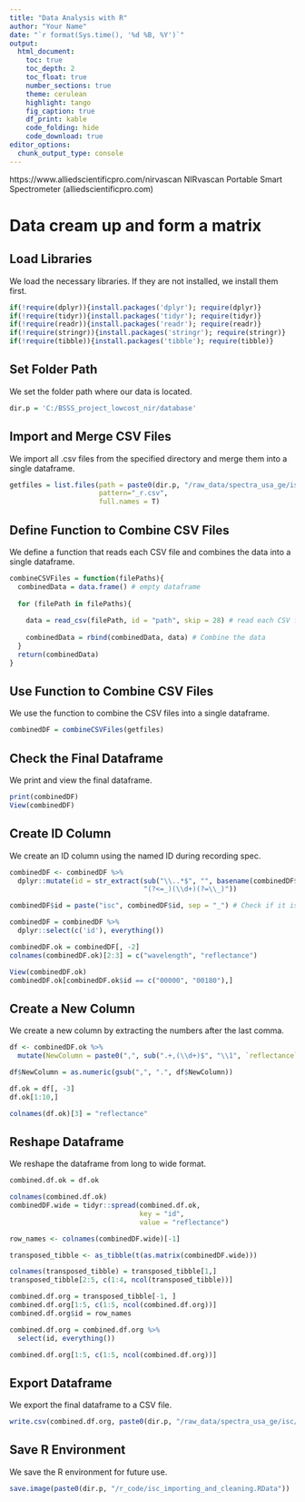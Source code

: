 ```yaml
---
title: "Data Analysis with R"
author: "Your Name"
date: "`r format(Sys.time(), '%d %B, %Y')`"
output: 
  html_document:
    toc: true
    toc_depth: 2
    toc_float: true
    number_sections: true
    theme: cerulean
    highlight: tango
    fig_caption: true
    df_print: kable
    code_folding: hide
    code_download: true
editor_options: 
  chunk_output_type: console
---
```


https://www.alliedscientificpro.com/nirvascan
NIRvascan Portable Smart Spectrometer (alliedscientificpro.com)


# Data cream up and form a matrix

## Load Libraries

We load the necessary libraries. If they are not installed, we install them first.

```r
if(!require(dplyr)){install.packages('dplyr'); require(dplyr)}
if(!require(tidyr)){install.packages('tidyr'); require(tidyr)}
if(!require(readr)){install.packages('readr'); require(readr)}
if(!require(stringr)){install.packages('stringr'); require(stringr)}
if(!require(tibble)){install.packages('tibble'); require(tibble)}
```

## Set Folder Path

We set the folder path where our data is located.

```r
dir.p = 'C:/BSSS_project_lowcost_nir/database'
```

## Import and Merge CSV Files

We import all .csv files from the specified directory and merge them into a single dataframe.

```r
getfiles = list.files(path = paste0(dir.p, "/raw_data/spectra_usa_ge/isc/"),
                      pattern="_r.csv", 
                      full.names = T)
```

## Define Function to Combine CSV Files

We define a function that reads each CSV file and combines the data into a single dataframe.

```r
combineCSVFiles = function(filePaths){
  combinedData = data.frame() # empty dataframe
  
  for (filePath in filePaths){
    
    data = read_csv(filePath, id = "path", skip = 28) # read each CSV file
    
    combinedData = rbind(combinedData, data) # Combine the data
  }
  return(combinedData)
}
```

## Use Function to Combine CSV Files

We use the function to combine the CSV files into a single dataframe.

```r
combinedDF = combineCSVFiles(getfiles)
```

## Check the Final Dataframe

We print and view the final dataframe.

```r
print(combinedDF)
View(combinedDF)
```

## Create ID Column

We create an ID column using the named ID during recording spec.

```r
combinedDF <- combinedDF %>%
  dplyr::mutate(id = str_extract(sub("\\..*$", "", basename(combinedDF$path)),
                                 "(?<=_)(\\d+)(?=\\_)"))

combinedDF$id = paste("isc", combinedDF$id, sep = "_") # Check if it is necessary or not

combinedDF = combinedDF %>%
  dplyr::select(c('id'), everything())

combinedDF.ok = combinedDF[, -2]
colnames(combinedDF.ok)[2:3] = c("wavelength", "reflectance")

View(combinedDF.ok)
combinedDF.ok[combinedDF.ok$id == c("00000", "00180"),]
```

## Create a New Column

We create a new column by extracting the numbers after the last comma.

```r
df <- combinedDF.ok %>%
  mutate(NewColumn = paste0(",", sub(".+,(\\d+)$", "\\1", `reflectance`)))

df$NewColumn = as.numeric(gsub(",", ".", df$NewColumn))

df.ok = df[, -3]
df.ok[1:10,]

colnames(df.ok)[3] = "reflectance"
```

## Reshape Dataframe

We reshape the dataframe from long to wide format.

```r
combined.df.ok = df.ok

colnames(combined.df.ok)
combinedDF.wide = tidyr::spread(combined.df.ok,
                                key = "id",
                                value = "reflectance")

row_names <- colnames(combinedDF.wide)[-1]

transposed_tibble <- as_tibble(t(as.matrix(combinedDF.wide)))

colnames(transposed_tibble) = transposed_tibble[1,]
transposed_tibble[2:5, c(1:4, ncol(transposed_tibble))]

combined.df.org = transposed_tibble[-1, ]
combined.df.org[1:5, c(1:5, ncol(combined.df.org))]
combined.df.org$id = row_names

combined.df.org = combined.df.org %>%
  select(id, everything())

combined.df.org[1:5, c(1:5, ncol(combined.df.org))]
```

## Export Dataframe

We export the final dataframe to a CSV file.

```r
write.csv(combined.df.org, paste0(dir.p, "/raw_data/spectra_usa_ge/isc/combinedSpec.csv"))
```

## Save R Environment

We save the R environment for future use.

```r
save.image(paste0(dir.p, "/r_code/isc_importing_and_cleaning.RData"))
```
